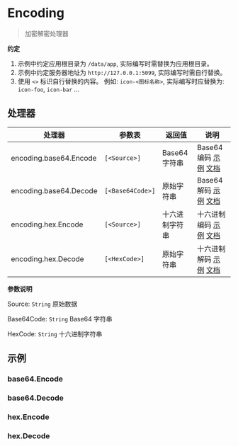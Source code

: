 # Encoding

<blockquote>
  <p>加密解密处理器</p>
</blockquote>

**约定**

1. 示例中约定应用根目录为 `/data/app`, 实际编写时需替换为应用根目录。
2. 示例中约定服务器地址为 `http://127.0.0.1:5099`, 实际编写时需自行替换。
3. 使用 `<>` 标识自行替换的内容。 例如: `icon-<图标名称>`, 实际编写时应替换为: `icon-foo`, `icon-bar` ...

## 处理器

| 处理器                 | 参数表           | 返回值         | 说明                                                              |
| ---------------------- | ---------------- | -------------- | ----------------------------------------------------------------- |
| encoding.base64.Encode | `[<Source>]`     | Base64 字符串  | Base64 编码 [示例](#base64encode) [文档](./Encoding/Base64Encode) |
| encoding.base64.Decode | `[<Base64Code>]` | 原始字符串     | Base64 解码 [示例](#base64decode) [文档](./Encoding/Base64Decode) |
| encoding.hex.Encode    | `[<Source>]`     | 十六进制字符串 | 十六进制编码 [示例](#hexencode) [文档](./Encoding/HexEncode)      |
| encoding.hex.Decode    | `[<HexCode>]`    | 原始字符串     | 十六进制解码 [示例](#hexdecode) [文档](./Encoding/HexDecode)      |

**参数说明**

Source: `String` 原始数据

Base64Code: `String` Base64 字符串

HexCode: `String` 十六进制字符串

## 示例

### base64.Encode

### base64.Decode

### hex.Encode

### hex.Decode
